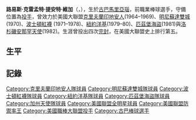 {{Infobox baseball biography
|name        = 路易斯·提安特<br />Luis Tiant
|image       = Luis Tiant 2009 Tribeca portrait.jpg
|image_size  =
|caption     = 
|position    = [[投手|投手]]
|bats        = 右
|throws      = 右
|birth_date  = {{Birth date and age|1940|11|23}}
|birth_place = {{CUB}}[[哈瓦那省|哈瓦那省]][[馬里亞瑙|馬里亞瑙]]
|death_date  = 
|death_place = 
|debutleague = 美國職棒大聯盟
|debutdate   = 7月19日
|debutyear   = 1964年
|debutteam   = 克里夫蘭印地安人
|finalleague = 美國職棒大聯盟
|finaldate   = 9月4日
|finalyear   = 1982年
|finalteam   = 加州天使
|statleague  = 美國職棒大聯盟
|stat1label  = 勝敗投數
|stat1value  = 229–172
|stat2label  = [[防禦率|防禦率]]
|stat2value  = 3.30
|stat3label  = [[三振|三振]]
|stat3value  = 2416
|teams=
* [[克里夫蘭印地安人|克里夫蘭印地安人]] ({{mlby|1964}}–{{mlby|1969}})
* [[明尼蘇達雙城|明尼蘇達雙城]] ({{mlby|1970}})
* [[波士頓紅襪|波士頓紅襪]] ({{mlby|1971}}–{{mlby|1978}})
* [[紐約洋基|紐約洋基]] ({{mlby|1979}}–{{mlby|1980}})
* [[匹茲堡海盜|匹茲堡海盜]] ({{mlby|1981}})
* [[加州天使|加州天使]] ({{mlby|1982}})
|highlights=
* 3×[[美國職棒大聯盟全明星賽|全明星賽]] ([[1968年美國職棒大聯盟全明星賽|1968]],[[1974年美國職棒大聯盟全明星賽|1974]],[[1976年美國職棒大聯盟全明星賽|1976]])
* 2×[[美國職棒大聯盟防禦率王|美聯防禦率王]] (1968,1972)
* [[費城費城人|費城費城人]]名人堂
|hoflink = 美國國家棒球名人堂暨博物館
|hoftype = 美國棒球名人堂
|hofdate = 
|hofvote = 
|hofmethod=
}}

'''路易斯·克雷孟特·提安特·維加'''（{{lang-es|Luis Clemente Tiant Vega}}，{{bd|1940年|11月23日|||catIdx=Tiant, Luis}}），生於[[古巴|古巴]][[馬里亞瑙|馬里亞瑙]]，前職業棒球選手，守備位置為[[投手|投手]]，曾效力於美國大聯盟[[克里夫蘭印地安人|克里夫蘭印地安人]](1964–1969)、[[明尼蘇達雙城|明尼蘇達雙城]] (1970)、[[波士頓紅襪|波士頓紅襪]] (1971–1978)、[[紐約洋基|紐約洋基]](1979–80)、[[匹茲堡海盜|匹茲堡海盜]](1981)與[[洛杉磯安那罕天使|洛杉磯安那罕天使]](1982)。生涯曾投出四次[[完封|完封]]，在美國大聯盟史上排行第五。
==生平==
==記錄==

{{Babe Ruth Award}}

{{Authority control}}
{{DEFAULTSORT:Tiant, Luis}}
[[Category:克里夫蘭印地安人隊球員|Category:克里夫蘭印地安人隊球員]]
[[Category:明尼蘇達雙城隊球員|Category:明尼蘇達雙城隊球員]]
[[Category:波士頓紅襪隊球員|Category:波士頓紅襪隊球員]]
[[Category:紐約洋基隊球員|Category:紐約洋基隊球員]]
[[Category:匹茲堡海盜隊球員|Category:匹茲堡海盜隊球員]]
[[Category:加州天使隊球員|Category:加州天使隊球員]]
[[Category:美國聯盟全明星球員|Category:美國聯盟全明星球員]]
[[Category:美國聯盟防禦率王|Category:美國聯盟防禦率王]]
[[Category:美國職棒大聯盟投手|Category:美國職棒大聯盟投手]]
[[Category:古巴棒球選手|Category:古巴棒球選手]]
